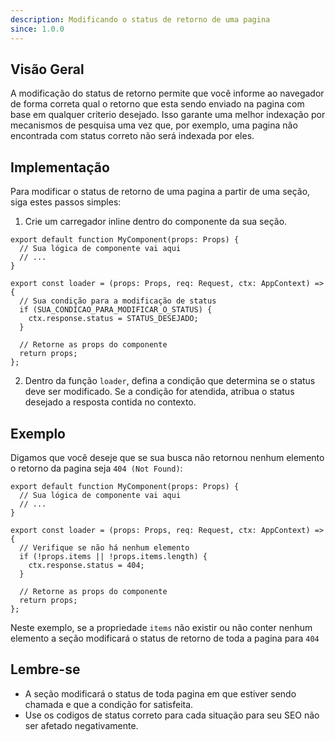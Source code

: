```yaml
---
description: Modificando o status de retorno de uma pagina
since: 1.0.0
---
```


## Visão Geral

A modificação do status de retorno permite que você informe ao navegador de
forma correta qual o retorno que esta sendo enviado na pagina com base em
qualquer criterio desejado. Isso garante uma melhor indexação por mecanismos de
pesquisa uma vez que, por exemplo, uma pagina não encontrada com status correto
não será indexada por eles.

## Implementação

Para modificar o status de retorno de uma pagina a partir de uma seção, siga
estes passos simples:

1. Crie um carregador inline dentro do componente da sua seção.

```tsx
export default function MyComponent(props: Props) {
  // Sua lógica de componente vai aqui
  // ...
}

export const loader = (props: Props, req: Request, ctx: AppContext) => {
  // Sua condição para a modificação de status
  if (SUA_CONDICAO_PARA_MODIFICAR_O_STATUS) {
    ctx.response.status = STATUS_DESEJADO;
  }

  // Retorne as props do componente
  return props;
};
```

2. Dentro da função `loader`, defina a condição que determina se o status deve
   ser modificado. Se a condição for atendida, atribua o status desejado a
   resposta contida no contexto.

## Exemplo

Digamos que você deseje que se sua busca não retornou nenhum elemento o retorno
da pagina seja `404 (Not Found)`:

```tsx
export default function MyComponent(props: Props) {
  // Sua lógica de componente vai aqui
  // ...
}

export const loader = (props: Props, req: Request, ctx: AppContext) => {
  // Verifique se não há nenhum elemento
  if (!props.items || !props.items.length) {
    ctx.response.status = 404;
  }

  // Retorne as props do componente
  return props;
};
```

Neste exemplo, se a propriedade `items` não existir ou não conter nenhum
elemento a seção modificará o status de retorno de toda a pagina para `404`

## Lembre-se

- A seção modificará o status de toda pagina em que estiver sendo chamada e que
  a condição for satisfeita.
- Use os codigos de status correto para cada situação para seu SEO não ser
  afetado negativamente.
